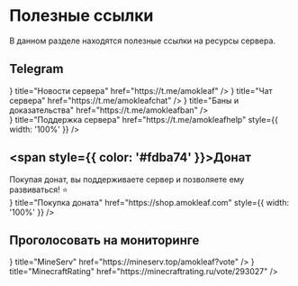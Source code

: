
# Полезные ссылки

В данном разделе находятся полезные ссылки на ресурсы сервера.

## Telegram

<Cards>
  <Card 
    icon={<Newspaper color={"white"} />} 
    title="Новости сервера" 
    href="https://t.me/amokleaf"
  />
  <Card 
    icon={<MessageSquareText color={"white"} />} 
    title="Чат сервера" 
    href="https://t.me/amokleafchat"
  />
  <Card 
    icon={<Gavel color={"white"} />} 
    title="Баны и доказательства" 
    href="https://t.me/amokleafban"
  />
</Cards>
<div style={{ display: 'grid', width: '100%', marginBottom: '1rem', marginTop: '1rem' }}>
  <Card 
    icon={<BadgeHelp color={"white"} />} 
    title="Поддержка сервера" 
    href="https://t.me/amokleafhelp"
    style={{ width: '100%' }}
  />
</div>

## <span style={{ color: '#fdba74' }}>Донат</span>

<Callout>
    Покупая донат, вы поддерживаете сервер и позволяете ему развиваться! ⭐
</Callout>
<div style={{ display: 'grid', width: '100%', marginBottom: '1rem', marginTop: '1rem' }}>
  <Card 
    icon={<ShoppingBasket color={"#ffe172"} />} 
    title="Покупка доната" 
    href="https://shop.amokleaf.com"
    style={{ width: '100%' }}
  />
</div>

## Проголосовать на мониторинге

<Cards>
  <Card 
    icon={<HardDrive color={"white"} />} 
    title="MineServ" 
    href="https://mineserv.top/amokleaf?vote"
  />
  <Card 
    icon={<Star color={"white"} />} 
    title="MinecraftRating" 
    href="https://minecraftrating.ru/vote/293027"
  />
</Cards>
